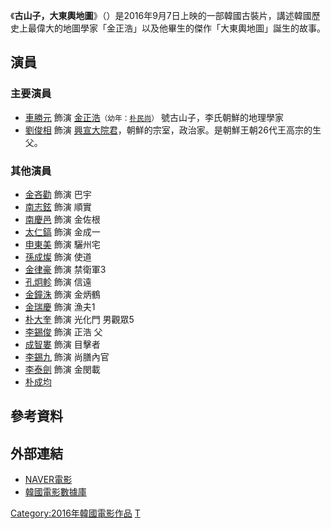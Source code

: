 {{unreferenced|time=2019-06-10T12:31:35+00:00}}
{{Infobox Film
|片名        = 古山子，大東輿地圖 
|電影原名    = {{lang|ko|고산자, 대동여지도}}
|圖像        = 
|圖像說明    = 
|導演        = [[康祐碩|康祐碩]]
|監製        = 
|製片        = 
|編劇        = [[崔貞美|崔貞美]]
|主演        = {{ubl|[[車勝元|車勝元]]|[[劉俊相|劉俊相]]}}
|分級        = 
|副標題      = 
|主題曲      = 
|片頭曲      = 
|片尾曲      = 
|配樂        =
|攝影        = 
|剪輯        = 
|製片商      = CJ Entertainment
|發行商      = 
|上映日期    = {{flagicon|KOR}}2016年9月7日<br>{{flagicon|USA}}2016年9月9日
|發行日期    =
|片長        = 129分鐘
|產地        = {{KOR}}
|語言        = [[韓語|韓語]]
|官方網站    = 
|預算        = 
|票房        = 
|中國大陸片名= 
|香港片名    = 
|新馬片名    = 
|台灣片名    = 
|sarft_id    = <!-- 公映許可號碼 -->
|amg_id      = <!-- AMG（All Media Guide）ID -->
|imdb_id     = <!-- IMDB（互聯網電影數據庫）ID -->
}}
《'''古山子，大東輿地圖'''》（{{lang-ko|고산자, 대동여지도}}）是2016年9月7日上映的一部韓國古裝片，講述韓國歷史上最偉大的地圖學家「金正浩」以及他畢生的傑作「大東輿地圖」誕生的故事。

== 演員 ==
=== 主要演員 ===
*[[車勝元|車勝元]] 飾演 [[金正浩|金正浩]]<small>（幼年：[[朴民尚|朴民尚]]）</small> 號古山子，李氏朝鮮的地理學家
*[[劉俊相|劉俊相]] 飾演 [[興宣大院君|興宣大院君]]，朝鮮的宗室，政治家。是朝鮮王朝26代王高宗的生父。

=== 其他演員 ===
*[[金吝勸|金吝勸]] 飾演 巴宇
*[[南志鉉|南志鉉]] 飾演 順實
*[[南慶邑|南慶邑]] 飾演 金佐根
*[[太仁鎬|太仁鎬]] 飾演 金成一
*[[申東美|申東美]] 飾演 驪州宅
*[[孫成燦|孫成燦]] 飾演 使道
*[[金律豪|金律豪]] 飾演 禁衛軍3
*[[孔炯軫|孔炯軫]] 飾演 信遠	
*[[金鐘洙|金鐘洙]] 飾演 金炳鶴
*[[金瑞慶|金瑞慶]] 飾演 漁夫1
*[[朴大奎|朴大奎]] 飾演 光化門 男觀眾5
*[[李錫俊|李錫俊]] 飾演 正浩 父
*[[成智婁|成智婁]] 飾演 目擊者
*[[李錫九_(演員)|李錫九]] 飾演 尚膳內官
*[[李泰劍|李泰劍]] 飾演 金閔載
*[[朴成均|朴成均]]

== 參考資料 ==
{{reflist}}

== 外部連結 ==
*[http://movie.naver.com/movie/bi/mi/basic.nhn?code=133129 NAVER電影] {{Wayback|url=http://movie.naver.com/movie/bi/mi/basic.nhn?code=133129 |date=20190608041544 }}{{ko}}
*[http://www.kmdb.or.kr/vod/vod_basic.asp?nation=K&p_dataid=14995&keyword=%EA%B3%A0%EC%82%B0%EC%9E%90 韓國電影數據庫] {{Wayback|url=http://www.kmdb.or.kr/vod/vod_basic.asp?nation=K&p_dataid=14995&keyword=%EA%B3%A0%EC%82%B0%EC%9E%90 |date=20160304210638 }}{{ko}}

[[Category:2016年韓國電影作品|Category:2016年韓國電影作品]]
[[Category:韓語電影|T]]